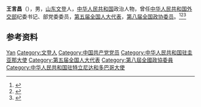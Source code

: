 '''王言昌'''（{{bd|1926年|2月6日|2008年|6月14日|}}），男，[[山东|山东]][[文登县|文登]]人，[[中华人民共和国|中华人民共和国]]政治人物，曾任[[中华人民共和国外交部|中华人民共和国外交部]]纪委书记、部党委委员，[[第五届全国人大代表|第五届全国人大代表]]，[[第八届全国政协委员|第八届全国政协委员]]。<ref>{{Cite book|title=历届全国政协委员人名辞典|author=|publisher=中国国际广播出版社|year=1996|isbn=9787507813746|location=北京|pages=286}}</ref><ref>{{Cite book|title=中华人民共和国职官志|author=何虎生, 李耀东, 向常福主编|publisher=中国社会出版社|year=2003|isbn=9787800883934|location=北京|pages=}}</ref><ref>{{Cite web|title=王言昌|url=https://www.fmprc.gov.cn/web/ziliao_674904/wjrw_674925/lrfbzjbzzl_674933/t218718.shtml|accessdate=2020-12-17|work=中华人民共和国外交部|archive-date=2021-04-12|archive-url=https://web.archive.org/web/20210412142018/https://www.fmprc.gov.cn/web/ziliao_674904/wjrw_674925/lrfbzjbzzl_674933/t218718.shtml|dead-url=no}}</ref>

== 参考资料 ==
{{reflist}}

{{中国人物小作品}}

{{Authority control}}
{{DEFAULTSORT:Wang王}}
[[Category:王姓|Yan]]
[[Category:文登人|Category:文登人]]
[[Category:中国共产党党员|Category:中国共产党党员]]
[[Category:中华人民共和国驻圭亚那大使|Category:中华人民共和国驻圭亚那大使]]
[[Category:第五届全国人大代表|Category:第五届全国人大代表]]
[[Category:第八屆全國政協委員|Category:第八屆全國政協委員]]
[[Category:中华人民共和国驻特立尼达和多巴哥大使|Category:中华人民共和国驻特立尼达和多巴哥大使]]